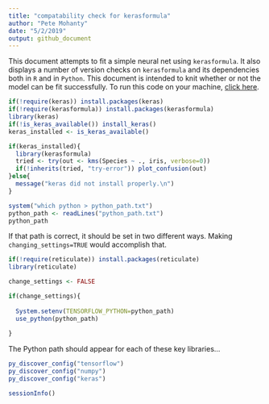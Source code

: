 ```yaml
---
title: "compatability check for kerasformula"
author: "Pete Mohanty"
date: "5/2/2019"
output: github_document
---
```


This document attempts to fit a simple neural net using `kerasformula`. It also displays a number of version checks on `kerasformula` and its dependencies both in `R` and in `Python`. This document is intended to knit whether or not the model can be fit successfully. To run this code on your machine, [click here](https://github.com/rdrr1990/kerasformula/blob/master/short_course/kerasformula_diagnostic.Rmd).

```r
if(!require(keras)) install.packages(keras)
if(!require(kerasformula)) install.packages(kerasformula)
library(keras)
if(!is_keras_available()) install_keras()
keras_installed <- is_keras_available()
```


```r
if(keras_installed){
  library(kerasformula)
  tried <- try(out <- kms(Species ~ ., iris, verbose=0))
  if(!inherits(tried, "try-error")) plot_confusion(out)
}else{
  message("keras did not install properly.\n")
}

```

```r
system("which python > python_path.txt")
python_path <- readLines("python_path.txt")
python_path
```

If that path is correct, it should be set in two different ways. Making `changing_settings=TRUE` would accomplish that. 

```r
if(!require(reticulate)) install.packages(reticulate)
library(reticulate)

change_settings <- FALSE

if(change_settings){
  
  System.setenv(TENSORFLOW_PYTHON=python_path)
  use_python(python_path)
    
}
```
The Python path should appear for each of these key libraries...
```r
py_discover_config("tensorflow")
py_discover_config("numpy")
py_discover_config("keras")
```

```r
sessionInfo()

```
